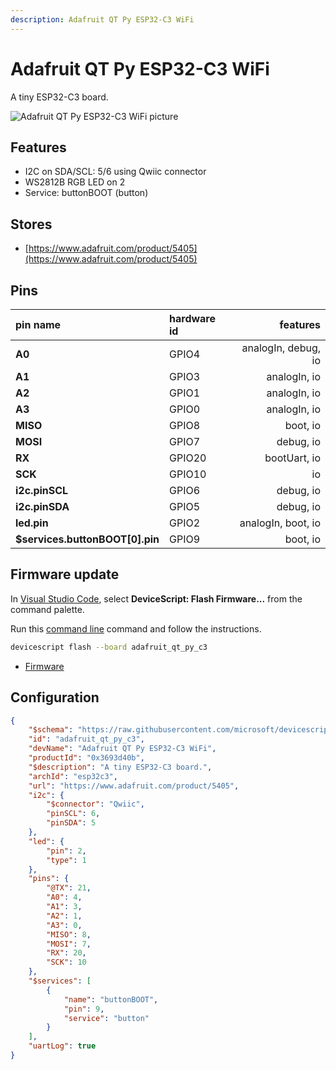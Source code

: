 ```yaml
---
description: Adafruit QT Py ESP32-C3 WiFi
---
```

# Adafruit QT Py ESP32-C3 WiFi


A tiny ESP32-C3 board.


![Adafruit QT Py ESP32-C3 WiFi picture](https://microsoft.github.io/jacdac-docs/images/devices/adafruit/qtpyesp32c3wifidevboardv10.catalog.jpg)

## Features

-  I2C on SDA/SCL: 5/6 using Qwiic connector
-  WS2812B RGB LED on 2
-  Service: buttonBOOT (button)

## Stores

-  [https://www.adafruit.com/product/5405](https://www.adafruit.com/product/5405)

## Pins

| pin name | hardware id | features |
|:---------|:------------|---------:|
| **A0** |  GPIO4 |  analogIn,  debug,  io |
| **A1** |  GPIO3 |  analogIn,  io |
| **A2** |  GPIO1 |  analogIn,  io |
| **A3** |  GPIO0 |  analogIn,  io |
| **MISO** |  GPIO8 |  boot,  io |
| **MOSI** |  GPIO7 |  debug,  io |
| **RX** |  GPIO20 |  bootUart,  io |
| **SCK** |  GPIO10 |  io |
| **i2c.pinSCL** |  GPIO6 |  debug,  io |
| **i2c.pinSDA** |  GPIO5 |  debug,  io |
| **led.pin** |  GPIO2 |  analogIn,  boot,  io |
| **$services.buttonBOOT[0].pin** |  GPIO9 |  boot,  io |



## Firmware update

In [Visual Studio Code](/getting-started/vscode),
select **DeviceScript: Flash Firmware...** from the command palette.
        
Run this [command line](/api/cli) command and follow the instructions.

```bash
devicescript flash --board adafruit_qt_py_c3
```


- [Firmware](https://github.com/microsoft/devicescript-esp32/releases/latest/download/devicescript-esp32c3-adafruit_qt_py_c3-0x0.bin)

## Configuration

```json title="adafruit_qt_py_c3.json"
{
    "$schema": "https://raw.githubusercontent.com/microsoft/devicescript-esp32/main/boards/esp32deviceconfig.schema.json",
    "id": "adafruit_qt_py_c3",
    "devName": "Adafruit QT Py ESP32-C3 WiFi",
    "productId": "0x3693d40b",
    "$description": "A tiny ESP32-C3 board.",
    "archId": "esp32c3",
    "url": "https://www.adafruit.com/product/5405",
    "i2c": {
        "$connector": "Qwiic",
        "pinSCL": 6,
        "pinSDA": 5
    },
    "led": {
        "pin": 2,
        "type": 1
    },
    "pins": {
        "@TX": 21,
        "A0": 4,
        "A1": 3,
        "A2": 1,
        "A3": 0,
        "MISO": 8,
        "MOSI": 7,
        "RX": 20,
        "SCK": 10
    },
    "$services": [
        {
            "name": "buttonBOOT",
            "pin": 9,
            "service": "button"
        }
    ],
    "uartLog": true
}
```
